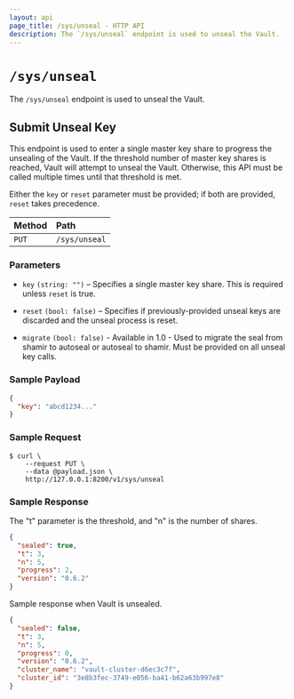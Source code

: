 ```yaml
---
layout: api
page_title: /sys/unseal - HTTP API
description: The `/sys/unseal` endpoint is used to unseal the Vault.
---
```


# `/sys/unseal`

The `/sys/unseal` endpoint is used to unseal the Vault.

## Submit Unseal Key

This endpoint is used to enter a single master key share to progress the
unsealing of the Vault. If the threshold number of master key shares is reached,
Vault will attempt to unseal the Vault. Otherwise, this API must be called
multiple times until that threshold is met.

Either the `key` or `reset` parameter must be provided; if both are provided,
`reset` takes precedence.

| Method | Path          |
| :----- | :------------ |
| `PUT`  | `/sys/unseal` |

### Parameters

- `key` `(string: "")` – Specifies a single master key share. This is required
  unless `reset` is true.

- `reset` `(bool: false)` – Specifies if previously-provided unseal keys are
  discarded and the unseal process is reset.

- `migrate` `(bool: false)` - Available in 1.0 - Used to migrate the seal
  from shamir to autoseal or autoseal to shamir. Must be provided on all unseal
  key calls.

### Sample Payload

```json
{
  "key": "abcd1234..."
}
```

### Sample Request

```shell-session
$ curl \
    --request PUT \
    --data @payload.json \
    http://127.0.0.1:8200/v1/sys/unseal
```

### Sample Response

The "t" parameter is the threshold, and "n" is the number of shares.

```json
{
  "sealed": true,
  "t": 3,
  "n": 5,
  "progress": 2,
  "version": "0.6.2"
}
```

Sample response when Vault is unsealed.

```json
{
  "sealed": false,
  "t": 3,
  "n": 5,
  "progress": 0,
  "version": "0.6.2",
  "cluster_name": "vault-cluster-d6ec3c7f",
  "cluster_id": "3e8b3fec-3749-e056-ba41-b62a63b997e8"
}
```
